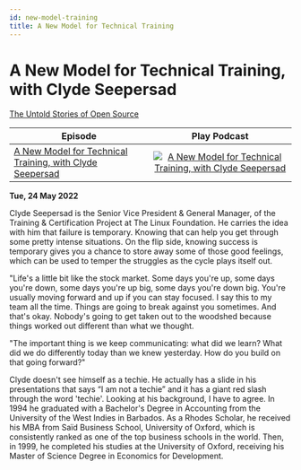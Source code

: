 ```yaml
---
id: new-model-training
title: A New Model for Technical Training
---
```



# A New Model for Technical Training, with Clyde Seepersad

<Spotify scsrc={podcasts[2].src} />

[The Untold Stories of Open Source](https://untold-stories-of-open-source.captivate.fm/spotify)

| Episode                                                                                                             |                                                                                                 Play Podcast                                                                                                 |
| ------------------------------------------------------------------------------------------------------------------- | :----------------------------------------------------------------------------------------------------------------------------------------------------------------------------------------------------------: |
| [A New Model for Technical Training, with Clyde Seepersad](https://open.spotify.com/episode/2HCRrlO0zW2xEcfnZ5i0fG) | [![A New Model for Technical Training, with Clyde Seepersad](../images/podcast-mic.png "A New Model for Technical Training, with Clyde Seepersad")](https://open.spotify.com/episode/2HCRrlO0zW2xEcfnZ5i0fG) |

**Tue, 24 May 2022**

Clyde Seepersad is the Senior Vice President & General Manager, of the Training & Certification Project at The Linux Foundation. He carries the idea with him that failure is temporary. Knowing that can help you get through some pretty intense situations. On the flip side, knowing success is temporary gives you a chance to store away some of those good feelings, which can be used to temper the struggles as the cycle plays itself out.

"Life's a little bit like the stock market. Some days you're up, some days you're down, some days you're up big, some days you're down big. You're usually moving forward and up if you can stay focused. I say this to my team all the time. Things are going to break against you sometimes. And that's okay. Nobody's going to get taken out to the woodshed because things worked out different than what we thought.

"The important thing is we keep communicating: what did we learn? What did we do differently today than we knew yesterday. How do you build on that going forward?"

Clyde doesn't see himself as a techie. He actually has a slide in his presentations that says “I am not a techie” and it has a giant red slash through the word 'techie'. Looking at his background, I have to agree. In 1994 he graduated with a Bachelor's Degree in Accounting from the University of the West Indies in Barbados. As a Rhodes Scholar, he received his MBA from Saïd Business School, University of Oxford, which is consistently ranked as one of the top business schools in the world. Then, in 1999, he completed his studies at the University of Oxford, receiving his Master of Science Degree in Economics for Development.
